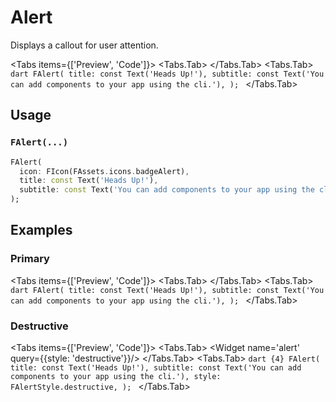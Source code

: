 
# Alert
Displays a callout for user attention.

<LinkBadgeGroup>
    <LinkBadge label="API Reference" href="https://pub.dev/documentation/forui/latest/forui.widgets.alert/forui.widgets.alert-library.html"/>
</LinkBadgeGroup>

<Tabs items={['Preview', 'Code']}>
  <Tabs.Tab>
    <Widget name='alert' query={{}}/>
  </Tabs.Tab>
  <Tabs.Tab>
    ```dart
    FAlert(
      title: const Text('Heads Up!'),
      subtitle: const Text('You can add components to your app using the cli.'),
    );
    ```
  </Tabs.Tab>
</Tabs>

## Usage

### `FAlert(...)`

```dart
FAlert(
  icon: FIcon(FAssets.icons.badgeAlert),
  title: const Text('Heads Up!'),
  subtitle: const Text('You can add components to your app using the cli.'),
);
```

## Examples

### Primary
<Tabs items={['Preview', 'Code']}>
  <Tabs.Tab>
    <Widget name='alert' query={{}}/>
  </Tabs.Tab>
  <Tabs.Tab>
    ```dart
    FAlert(
      title: const Text('Heads Up!'),
      subtitle: const Text('You can add components to your app using the cli.'),
    );
    ```
  </Tabs.Tab>
</Tabs>

### Destructive
<Tabs items={['Preview', 'Code']}>
  <Tabs.Tab>
    <Widget name='alert' query={{style: 'destructive'}}/>
  </Tabs.Tab>
  <Tabs.Tab>
    ```dart {4}
    FAlert(
      title: const Text('Heads Up!'),
      subtitle: const Text('You can add components to your app using the cli.'),
      style: FAlertStyle.destructive,
    );
    ```
  </Tabs.Tab>
</Tabs>
